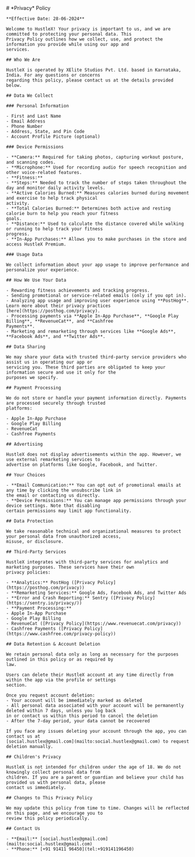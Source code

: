 <Container>
	# *Privacy* Policy

    **Effective Date: 28-06-2024**

    Welcome to HustleX! Your privacy is important to us, and we are committed to protecting your personal data. This
    Privacy Policy outlines how we collect, use, and protect the information you provide while using our app and
    services.

    ## Who We Are

    HustleX is operated by XElite Studios Pvt. Ltd. based in Karnataka, India. For any questions or concerns
    regarding this policy, please contact us at the details provided below.

    ## Data We Collect

    ### Personal Information

    - First and Last Name
    - Email Address
    - Phone Number
    - Address, State, and Pin Code
    - Account Profile Picture (optional)

    ### Device Permissions

    - **Camera:** Required for taking photos, capturing workout posture, and scanning codes.
    - **Microphone:** Used for recording audio for speech recognition and other voice-related features.
    - **Fitness:**
    - **Steps:** Needed to track the number of steps taken throughout the day and monitor daily activity levels.
    - **Active Calories Burned:** Measures calories burned during movement and exercise to help track physical
    activity.
    - **Total Calories Burned:** Determines both active and resting calorie burn to help you reach your fitness
    goals.
    - **Distance:** Used to calculate the distance covered while walking or running to help track your fitness
    progress.
    - **In-App Purchases:** Allows you to make purchases in the store and access HustleX Premium.

    ### Usage Data

    We collect information about your app usage to improve performance and personalize your experience.

    ## How We Use Your Data

    - Rewarding fitness achievements and tracking progress.
    - Sending promotional or service-related emails (only if you opt in).
    - Analyzing app usage and improving user experience using **PostHog**. Learn more about their privacy practices
    [here](https://posthog.com/privacy).
    - Processing payments via **Apple In-App Purchase**, **Google Play Billing**, **RevenueCat**, and **Cashfree
    Payments**.
    - Marketing and remarketing through services like **Google Ads**, **Facebook Ads**, and **Twitter Ads**.

    ## Data Sharing

    We may share your data with trusted third-party service providers who assist us in operating our app or
    servicing you. These third parties are obligated to keep your information secure and use it only for the
    purposes we specify.

    ## Payment Processing

    We do not store or handle your payment information directly. Payments are processed securely through trusted
    platforms:

    - Apple In-App Purchase
    - Google Play Billing
    - RevenueCat
    - Cashfree Payments

    ## Advertising

    HustleX does not display advertisements within the app. However, we use external remarketing services to
    advertise on platforms like Google, Facebook, and Twitter.

    ## Your Choices

    - **Email Communication:** You can opt out of promotional emails at any time by clicking the unsubscribe link in
    the email or contacting us directly.
    - **Device Permissions:** You can manage app permissions through your device settings. Note that disabling
    certain permissions may limit app functionality.

    ## Data Protection

    We take reasonable technical and organizational measures to protect your personal data from unauthorized access,
    misuse, or disclosure.

    ## Third-Party Services

    HustleX integrates with third-party services for analytics and marketing purposes. These services have their own
    privacy policies:

    - **Analytics:** PostHog ([Privacy Policy](https://posthog.com/privacy))
    - **Remarketing Services:** Google Ads, Facebook Ads, and Twitter Ads
    - **Error and Crash Reporting:** Sentry ([Privacy Policy](https://sentry.io/privacy/))
    - **Payment Processing:**
    - Apple In-App Purchase
    - Google Play Billing
    - RevenueCat ([Privacy Policy](https://www.revenuecat.com/privacy))
    - Cashfree Payments ([Privacy Policy](https://www.cashfree.com/privacy-policy))

    ## Data Retention & Account Deletion

    We retain personal data only as long as necessary for the purposes outlined in this policy or as required by
    law.

    Users can delete their HustleX account at any time directly from within the app via the profile or settings
    section.

    Once you request account deletion:
    - Your account will be immediately marked as deleted
    - All personal data associated with your account will be permanently deleted within 7 days, unless you log back
    in or contact us within this period to cancel the deletion
    - After the 7-day period, your data cannot be recovered

    If you face any issues deleting your account through the app, you can contact us at
    [social.hustlex@gmail.com](mailto:social.hustlex@gmail.com) to request deletion manually.

    ## Children's Privacy

    HustleX is not intended for children under the age of 18. We do not knowingly collect personal data from
    children. If you are a parent or guardian and believe your child has provided us with personal data, please
    contact us immediately.

    ## Changes to This Privacy Policy

    We may update this policy from time to time. Changes will be reflected on this page, and we encourage you to
    review this policy periodically.

    ## Contact Us

    - **Email:** [social.hustlex@gmail.com](mailto:social.hustlex@gmail.com)
    - **Phone:** [+91 91411 96450](tel:+919141196450)

</Container>
